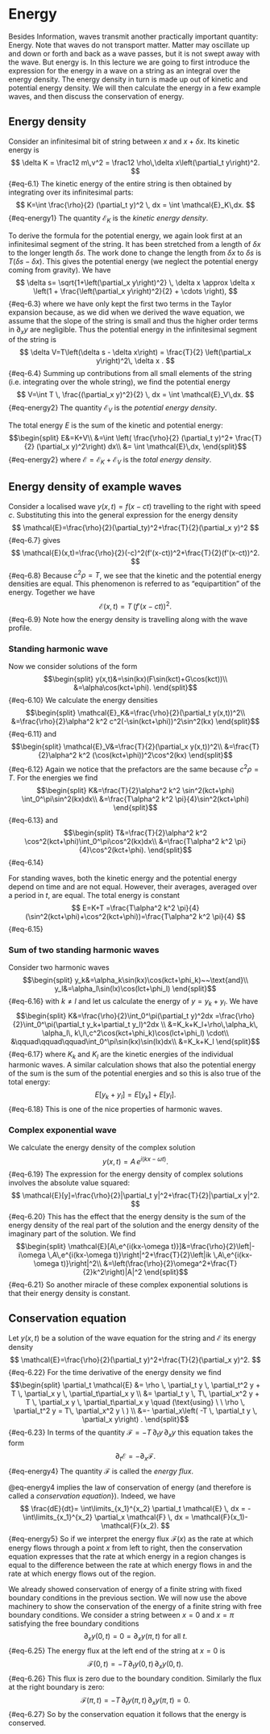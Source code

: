 # Energy

Besides Information, waves transmit another practically important quantity:
Energy. Note that waves do not transport matter. Matter may oscillate up and
down or forth and back as a wave passes, but it is not swept away with the wave.
But energy is. In this lecture we are going to first introduce the expression
for the energy in a wave on a string as an integral over the energy density.
The energy density in turn is made up out of kinetic and potential energy
density. We will then calculate the energy in a few example waves, and then
discuss the conservation of energy.

## Energy density

Consider an infinitesimal bit of string between $x$ and $x+\delta x$. Its
kinetic energy is
$$
\delta K = \frac12 m\,v^2 = \frac12 \rho\,\delta x\left(\partial_t y\right)^2.
$$ {#eq-6.1}
The kinetic energy of the entire string is then obtained by integrating over its
infinitesimal parts:
$$
K=\int \frac{\rho}{2}  (\partial_t y)^2 \, dx = \int \mathcal{E}_K\,dx.
$$ {#eq-energy1}
The quantity $\mathcal{E}_K$ is the _kinetic energy density_.

To derive the formula for the potential energy, we again look first at an
infinitesimal segment of the string. It has been stretched from a length of
$\delta x$ to the longer length $\delta s$. The work done to change the length
from $\delta x$ to $\delta s$ is $T(\delta s - \delta x)$. This gives the
potential energy (we neglect the potential energy coming from gravity). We have
$$
\delta s= \sqrt{1+\left(\partial_x y\right)^2} \, \delta x \approx \delta x \left(1 +  \frac{\left(\partial_x y\right)^2}{2} + \cdots \right),
$$ {#eq-6.3}
where we have only kept the first two terms in the Taylor expansion because, as
we did when we derived the wave equation, we assume that the slope of the string
is small and thus the higher order terms in $\partial_x y$ are negligible. Thus
the potential energy in the infinitesimal segment of the string is
$$
\delta V=T\left(\delta s - \delta x\right) 
= \frac{T}{2} \left(\partial_x y\right)^2\, \delta x .
$$ {#eq-6.4}
Summing up contributions from all small elements of the string (i.e. integrating
over the whole string), we find the potential energy
$$
V=\int T \, \frac{(\partial_x y)^2}{2} \, dx = \int \mathcal{E}_V\,dx.
$$ {#eq-energy2}
The quantity $\mathcal{E}_V$ is the _potential energy density_.

The total energy $E$ is the sum of the kinetic and potential energy:
$$\begin{split}
E&=K+V\\
&=\int \left( \frac{\rho}{2}  (\partial_t y)^2+  \frac{T}{2} (\partial_x y)^2\right)  dx\\
&= \int \mathcal{E}\,dx,
\end{split}$$ {#eq-energy2}
where $\mathcal{E}=\mathcal{E}_K + \mathcal{E}_V$ is the _total energy density_.

## Energy density of example waves

::: {#exm-energy_travelling_wave}

Consider a localised wave $y(x,t)=f(x-ct)$ travelling to the right with speed $c$.
Substituting this into the general expression for the energy density
$$
\mathcal{E}=\frac{\rho}{2}(\partial_ty)^2+\frac{T}{2}(\partial_x y)^2
$$ {#eq-6.7}
gives
$$
\mathcal{E}(x,t)=\frac{\rho}{2}(-c)^2(f'(x-ct))^2+\frac{T}{2}(f'(x-ct))^2.
$$ {#eq-6.8}
Because $c^2\rho = T$, we see that the kinetic and the potential energy
densities are equal. This phenomenon is referred to as "equipartition" of the
energy. Together we have
$$
\mathcal{E}(x,t)=T\,(f'(x-ct))^2.
$$ {#eq-6.9}
Note how the energy density is travelling along with the wave profile.

:::

::: {#exm-energy_standing_wave}

### Standing harmonic wave

Now we consider solutions of the form
$$\begin{split}
y(x,t)&=\sin(kx)(F\sin(kct)+G\cos(kct))\\
&=\alpha\cos(kct+\phi).
\end{split}$$ {#eq-6.10}
We calculate the energy densities
$$\begin{split}
\mathcal{E}_K&=\frac{\rho}{2}(\partial_t y(x,t))^2\\
&=\frac{\rho}{2}\alpha^2 k^2 c^2(-\sin(kct+\phi))^2\sin^2(kx)
\end{split}$$ {#eq-6.11}
and
$$\begin{split}
\mathcal{E}_V&=\frac{T}{2}(\partial_x y(x,t))^2\\
&=\frac{T}{2}\alpha^2 k^2 (\cos(kct+\phi))^2\cos^2(kx)
\end{split}$$ {#eq-6.12}
Again we notice that the prefactors are the same because $c^2\rho=T$.
For the energies we find
$$\begin{split}
K&=\frac{T}{2}\alpha^2 k^2 \sin^2(kct+\phi)
\int_0^\pi\sin^2(kx)dx\\
&=\frac{T\alpha^2 k^2 \pi}{4}\sin^2(kct+\phi)
\end{split}$$ {#eq-6.13}
and
$$\begin{split}
T&=\frac{T}{2}\alpha^2 k^2 \cos^2(kct+\phi)\int_0^\pi\cos^2(kx)dx\\
&=\frac{T\alpha^2 k^2 \pi}{4}\cos^2(kct+\phi).
\end{split}$$ {#eq-6.14}

For standing waves, both the kinetic energy and the potential energy depend on
time and are not equal. However, their averages, averaged over a period in $t$,
are equal. The total energy is constant
$$
E=K+T
=\frac{T\alpha^2 k^2 \pi}{4}(\sin^2(kct+\phi)+\cos^2(kct+\phi))=\frac{T\alpha^2 k^2 \pi}{4}
$$ {#eq-6.15}
:::

::: {#exm-energy_sum}
### Sum of two standing harmonic waves

Consider two harmonic waves
$$\begin{split}
y_k&=\alpha_k\sin(kx)\cos(kct+\phi_k)~~\text{and}\\
y_l&=\alpha_l\sin(lx)\cos(lct+\phi_l)
\end{split}$$ {#eq-6.16}
with $k\neq l$ and let us calculate the energy of $y=y_k+y_l$. We have
$$\begin{split}
K&=\frac{\rho}{2}\int_0^\pi(\partial_t y)^2dx
=\frac{\rho}{2}\int_0^\pi(\partial_t y_k+\partial_t y_l)^2dx \\
&=K_k+K_l+\rho\,\alpha_k\, \alpha_l\, k\,l\,c^2\cos(kct+\phi_k)\cos(lct+\phi_l) \cdot\\
&\qquad\qquad\qquad\int_0^\pi\sin(kx)\sin(lx)dx\\
&=K_k+K_l
\end{split}$$ {#eq-6.17}
where $K_k$ and $K_l$ are the kinetic energies of the individual harmonic waves.
A similar calculation shows that also the potential energy of the sum is the sum
of the potential energies and so this is also true of the total energy:
$$
E[y_k+y_l]=E[y_k]+E[y_l].
$$ {#eq-6.18}
This is one of the nice properties of harmonic waves.
:::

::: {#exm-energy_complex_wave}
### Complex exponential wave

We calculate the energy density of the complex solution
$$
y(x,t)=A\,e^{i(kx-\omega t)}.
$$ {#eq-6.19}
The expression for the energy density of complex solutions involves the
absolute value squared:
$$
\mathcal{E}[y]=\frac{\rho}{2}|\partial_t y|^2+\frac{T}{2}|\partial_x y|^2.
$$ {#eq-6.20}
This has the effect that the energy density is the sum of the energy density of
the real part of the solution and the energy density of the imaginary part of
the solution. We find
$$\begin{split}
\mathcal{E}[A\,e^{i(kx-\omega t)}]&=\frac{\rho}{2}\left|-i\omega \,A\,e^{i(kx-\omega t)}\right|^2+\frac{T}{2}\left|ik \,A\,e^{i(kx-\omega t)}\right|^2\\
&=\left(\frac{\rho}{2}\omega^2+\frac{T}{2}k^2\right)|A|^2
\end{split}$$ {#eq-6.21}
So another miracle of these complex exponential solutions is that their energy
density is constant.
:::

## Conservation equation

Let $y(x,t)$ be a solution of the wave equation for the string and $\mathcal{E}$
its energy density
$$
\mathcal{E}=\frac{\rho}{2}(\partial_t y)^2+\frac{T}{2}(\partial_x y)^2.
$$ {#eq-6.22}
For the time derivative of the energy density we find
$$\begin{split}
\partial_t \mathcal{E} &= \rho \, \partial_t y  \, \partial_t^2 y  +  T \, \partial_x y  \, \partial_t\partial_x y \\
&= \partial_t y  \, T\, \partial_x^2 y  +  T \, \partial_x y  \, \partial_t\partial_x y \quad (\text{using} \ \ \rho \, \partial_t^2 y = T\, \partial_x^2 y \ ) \\
&=- \partial_x\left( -T \, \partial_t y  \, \partial_x y\right)  . 
\end{split}$$ {#eq-6.23}
In terms of the quantity  $\mathcal{F} = - T \, \partial_t y  \, \partial_x y$
this equation takes the form
$$
\partial_t\mathcal{E}=-\partial_x\mathcal{F}.
$$ {#eq-energy4}
The quantity $\mathcal{F}$ is called the _energy flux_. 

@eq-energy4 implies the law of conservation of energy (and
therefore is called a _conservation equation_}). Indeed, we have
$$
\frac{dE}{dt}= \int\limits_{x_1}^{x_2} \partial_t \mathcal{E} \, dx =
-\int\limits_{x_1}^{x_2} \partial_x \mathcal{F} \, dx  = \mathcal{F}(x_1)-\mathcal{F}(x_2).
$$ {#eq-energy5}
So if we interpret the energy flux $\mathcal{F}(x)$ as the rate at which energy
flows through a point $x$ from left to right, then the conservation equation
expresses that the rate at which energy in a region changes is equal to the
difference between the rate at which energy flows in and the rate at which
energy flows out of the region.

We already showed conservation of energy of a finite string with fixed boundary
conditions in the previous section. We will now use the above machinery to show
the conservation of the energy of a finite string with free boundary conditions.
We consider a string between $x=0$ and $x=\pi$ satisfying the free boundary
conditions
$$
\partial_xy(0,t)=0=\partial_xy(\pi,t)\text{ for all }t.
$$ {#eq-6.25}
The energy flux at the left end of the string at $x=0$ is
$$
\mathcal{F}(0,t)=-T\,\partial_ty(0,t)\,\partial_xy(0,t).
$$ {#eq-6.26}
This flux is zero due to the boundary condition. Similarly the flux at the right
boundary is zero:
$$
\mathcal{F}(\pi,t)=-T\,\partial_ty(\pi,t)\,\partial_xy(\pi,t)=0.
$$ {#eq-6.27}
So by the conservation equation it follows that the energy is conserved.
